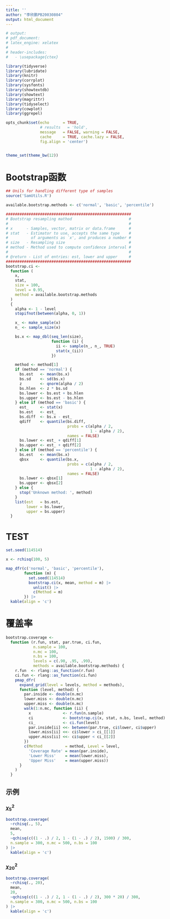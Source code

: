 ```yaml
---
title: ''
author: "李欣鹏PB20030804"
output: html_document
---
```


```r
# output:
# pdf_document:
# latex_engine: xelatex
#
# header-includes:
#   - \usepackage{ctex}
```

```r

library(tidyverse)
library(lubridate)
library(knitr)
library(corrplot)
library(sysfonts)
library(showtextdb)
library(showtext)
library(magrittr)
library(tidyselect)
library(cowplot)
library(ggrepel)

opts_chunk$set(echo      = TRUE,
               # results   = 'hold',
               message   = FALSE, warning = FALSE,
               cache     = TRUE, cache.lazy = FALSE,
               fig.align = 'center')


theme_set(theme_bw(12))

```


# Bootstrap函数

```r
## Unils for handling different type of samples
source('SamUtils.R')

available.bootstrap.methods <- c('normal', 'basic', 'percentile')

#######################################################
# Bootstrap resampling mathod                         #
#                                                     #
# x      - Samples, vector, matrix or data.frame      #
# stat   - Estimator to use, accepts the same type    #
#          of arguments as `x', and produces a number #
# size   - Resampling size                            #
# method - Method used to compute confidence interval #
#                                                     #
# @return - List of entries: est, lower and upper     #
#######################################################
bootstrap.ci <-
  function (
    x,
    stat,
    size = 100,
    level = 0.95,
    method = available.bootstrap.methods
  )
  {
    alpha <- 1 - level
    stopifnot(between(alpha, 0, 1))

    x_ <- make_sample(x)
    n_ <- sample_size(x)

    bs.x <- map_dbl(seq_len(size),
                    function (i) {
                      ii <- sample(n_, n_, TRUE)
                      stat(x_(ii))
                    })

    method <- method[1]
    if (method == 'normal') {
      bs.est   <- mean(bs.x)
      bs.sd    <- sd(bs.x)
      z        <- qnorm(alpha / 2)
      bs.hlen  <- z * bs.sd
      bs.lower <- bs.est + bs.hlen
      bs.upper <- bs.est - bs.hlen
    } else if (method == 'basic') {
      est_     <- stat(x)
      bs.est   <- est_
      bs.diff  <- bs.x - est_
      qdiff    <- quantile(bs.diff,
                           probs = c(alpha / 2,
                                     1 - alpha / 2),
                           names = FALSE)
      bs.lower <- est_ + qdiff[1]
      bs.upper <- est_ + qdiff[2]
    } else if (method == 'percentile') {
      bs.est   <- mean(bs.x)
      qbsx     <- quantile(bs.x,
                           probs = c(alpha / 2,
                                     1 - alpha / 2),
                           names = FALSE)
      bs.lower <- qbsx[1]
      bs.upper <- qbsx[2]
    } else {
      stop('Unknown method: ', method)
    }
    list(est   = bs.est,
         lower = bs.lower,
         upper = bs.upper)
  }
```



# TEST

```r
set.seed(114514)

x <- rchisq(100, 5)

map_dfr(c('normal', 'basic', 'percentile'),
        function (m) {
          set.seed(114514)
          bootstrap.ci(x, mean, method = m) |>
            unlist() |>
            c(Method = m)
        }) |>
  kable(align = 'c')
```


# 覆盖率

```r

bootstrap.coverage <-
  function (r.fun, stat, par.true, ci.fun,
            n.sample = 100,
            n.mc = 100,
            n.bs = 100,
            levels = c(.90, .95, .99),
            methods = available.bootstrap.methods) {
    r.fun  <- rlang::as_function(r.fun)
    ci.fun <- rlang::as_function(ci.fun)
    pmap_dfr(
      expand_grid(level = levels, method = methods),
      function (level, method) {
        par.inside <- double(n.mc)
        lower.miss <- double(n.mc)
        upper.miss <- double(n.mc)
        walk(1:n.mc, function (ii) {
          x              <- r.fun(n.sample)
          ci             <- bootstrap.ci(x, stat, n.bs, level, method)
          ci_            <- ci.fun(level)
          par.inside[ii] <<- between(par.true, ci$lower, ci$upper)
          lower.miss[ii] <<- ci$lower > ci_[[1]]
          upper.miss[ii] <<- ci$upper < ci_[[2]]
        })
        c(Method          = method, Level = level,
          'Coverage Rate' = mean(par.inside),
          'Lower Miss'    = mean(lower.miss),
          'Upper Miss'    = mean(upper.miss))
      }
    )
  }

```

## 示例

### $\chi^2_5$

```r
bootstrap.coverage(
  ~rchisq(., 5),
  mean,
  5,
  ~qchisq(c((1 - .) / 2, 1 - (1 - .) / 2), 1500) / 300,
  n.sample = 300, n.mc = 500, n.bs = 100
) |>
  kable(align = 'c')
```

### $\chi^2_{20}$

```r
bootstrap.coverage(
  ~rchisq(., 20),
  mean,
  20,
  ~qchisq(c((1 - .) / 2, 1 - (1 - .) / 2), 300 * 20) / 300,
  n.sample = 300, n.mc = 500, n.bs = 100
) |>
  kable(align = 'c')
```

